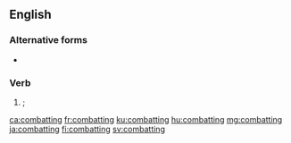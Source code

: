 ==English==

===Alternative forms===
* {{l|en|combating}}

===Verb===
{{head|en|verb form}}

# {{en-past of|combat}}; {{alternative spelling of|combating|lang=en}}

[[ca:combatting]]
[[fr:combatting]]
[[ku:combatting]]
[[hu:combatting]]
[[mg:combatting]]
[[ja:combatting]]
[[fi:combatting]]
[[sv:combatting]]